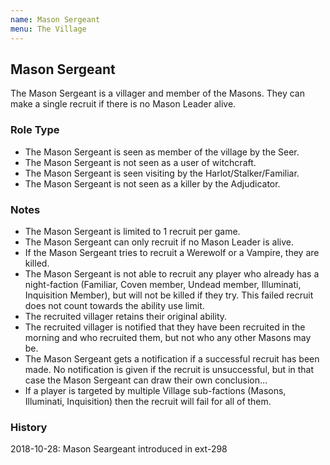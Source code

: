 ```yaml
---
name: Mason Sergeant
menu: The Village
---
```


## Mason Sergeant

The Mason Sergeant is a villager and member of the Masons. They can make
a single recruit if there is no Mason Leader alive.

### Role Type

  - The Mason Sergeant is seen as member of the village by the Seer.
  - The Mason Sergeant is not seen as a user of witchcraft.
  - The Mason Sergeant is seen visiting by the Harlot/Stalker/Familiar.
  - The Mason Sergeant is not seen as a killer by the Adjudicator.

### Notes

  - The Mason Sergeant is limited to 1 recruit per game.
  - The Mason Sergeant can only recruit if no Mason Leader is alive.
  - If the Mason Sergeant tries to recruit a Werewolf or a Vampire, they
    are killed.
  - The Mason Sergeant is not able to recruit any player who already has
    a night-faction (Familiar, Coven member, Undead member, Illuminati,
    Inquisition Member), but will not be killed if they try. This failed
    recruit does not count towards the ability use limit.
  - The recruited villager retains their original ability.
  - The recruited villager is notified that they have been recruited in
    the morning and who recruited them, but not who any other Masons may
    be.
  - The Mason Sergeant gets a notification if a successful recruit has
    been made. No notification is given if the recruit is unsuccessful,
    but in that case the Mason Sergeant can draw their own conclusion...
  - If a player is targeted by multiple Village sub-factions (Masons,
    Illuminati, Inquisition) then the recruit will fail for all of them.

### History

2018-10-28: Mason Seargeant introduced in ext-298
